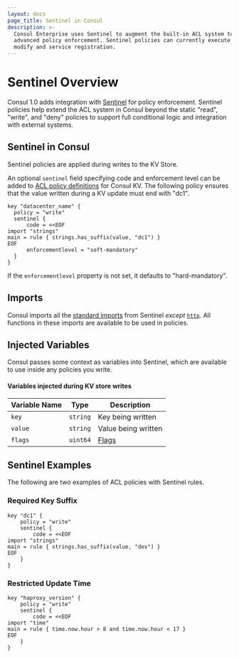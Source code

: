 ```yaml
---
layout: docs
page_title: Sentinel in Consul
description: >-
  Consul Enterprise uses Sentinel to augment the built-in ACL system to provide
  advanced policy enforcement. Sentinel policies can currently execute on KV
  modify and service registration.
---
```


# Sentinel Overview

<EnterpriseAlert />

Consul 1.0 adds integration with [Sentinel](https://hashicorp.com/sentinel) for policy enforcement.
Sentinel policies help extend the ACL system in Consul beyond the static "read", "write", and "deny"
policies to support full conditional logic and integration with external systems.

## Sentinel in Consul

Sentinel policies are applied during writes to the KV Store.

An optional `sentinel` field specifying code and enforcement level can be added to [ACL policy definitions](/docs/agent/acl-rules#sentinel-integration) for Consul KV. The following policy ensures that the value written during a KV update must end with "dc1".

<CodeBlockConfig heading="Ensure values written during KV updates end in 'dc1'">

```hcl
key "datacenter_name" {
  policy = "write"
  sentinel {
      code = <<EOF
import "strings"
main = rule { strings.has_suffix(value, "dc1") }
EOF
      enforcementlevel = "soft-mandatory"
  }
}
```

</CodeBlockConfig>

If the `enforcementlevel` property is not set, it defaults to "hard-mandatory".

## Imports

Consul imports all the [standard imports](https://docs.hashicorp.com/sentinel/imports/) from Sentinel _except_ [`http`](https://docs.hashicorp.com/sentinel/imports/http/). All functions in these imports are available to be used in policies.

## Injected Variables

Consul passes some context as variables into Sentinel, which are available to use inside any policies you write.

#### Variables injected during KV store writes

| Variable Name | Type     | Description            |
| ------------- | -------- | ---------------------- |
| `key`         | `string` | Key being written      |
| `value`       | `string` | Value being written    |
| `flags`       | `uint64` | [Flags](/api/kv#flags) |

## Sentinel Examples

The following are two examples of ACL policies with Sentinel rules.

### Required Key Suffix

<CodeBlockConfig heading="Any values stored under the key 'dc1' end with 'dev'">

```text
key "dc1" {
    policy = "write"
    sentinel {
        code = <<EOF
import "strings"
main = rule { strings.has_suffix(value, "dev") }
EOF
    }
}
```

</CodeBlockConfig>

### Restricted Update Time

<CodeBlockConfig heading="The key 'haproxy_version' can only be updated during business hours">

```hcl
key "haproxy_version" {
    policy = "write"
    sentinel {
        code = <<EOF
import "time"
main = rule { time.now.hour > 8 and time.now.hour < 17 }
EOF
    }
}
```

</CodeBlockConfig>
